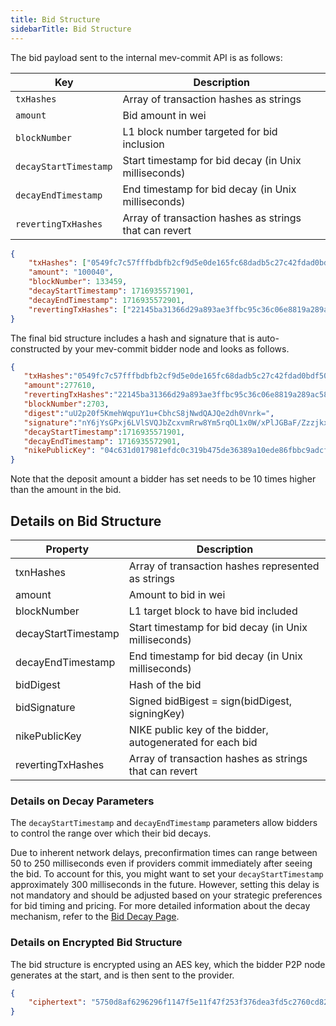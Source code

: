 ```yaml
---
title: Bid Structure
sidebarTitle: Bid Structure
---
```


The bid payload sent to the internal mev-commit API is as follows:

| Key           | Description                                           |
|---------------|-------------------------------------------------------|
| `txHashes`      | Array of transaction hashes as strings |
| `amount`       | Bid amount in wei |
| `blockNumber`  | L1 block number targeted for bid inclusion |
| `decayStartTimestamp` | Start timestamp for bid decay (in Unix milliseconds) |
| `decayEndTimestamp` | End timestamp for bid decay (in Unix milliseconds) |
| `revertingTxHashes` | Array of transaction hashes as strings that can revert |


```json Example bid
{
    "txHashes": ["0549fc7c57fffbdbfb2cf9d5e0de165fc68dadb5c27c42fdad0bdf506f4eacae", "0549fc7c57fffbdbfb2cf9d5e0de165fc68dadb5c27c42fdad0bdf506f4eacaf","0549fc7c57fffbdbfb2cf9d5e0de165fc68dadb5c27c42fdad0bdf506f4effff"],
    "amount": "100040",
    "blockNumber": 133459,
    "decayStartTimestamp": 1716935571901,
    "decayEndTimestamp": 1716935572901,
    "revertingTxHashes": ["22145ba31366d29a893ae3ffbc95c36c06e8819a289ac588594c9512d0a99810"]
}
```

The final bid structure includes a hash and signature that is auto-constructed by your mev-commit bidder node and looks as follows.

```json
{
   "txHashes":"0549fc7c57fffbdbfb2cf9d5e0de165fc68dadb5c27c42fdad0bdf506f4eacae,0549fc7c57fffbdbfb2cf9d5e0de165fc68dadb5c27c42fdad0bdf506f4eacaf,0549fc7c57fffbdbfb2cf9d5e0de165fc68dadb5c27c42fdad0bdf506f4effff",
   "amount":277610,
   "revertingTxHashes":"22145ba31366d29a893ae3ffbc95c36c06e8819a289ac588594c9512d0a99810",
   "blockNumber":2703,
   "digest":"uU2p20f5KmehWqpuY1u+CbhcS8jNwdQAJQe2dh0Vnrk=",
   "signature":"nY6jYsGPxj6LVlSVQJbZcxvmRrw8Ym5rqOL1x0W/xPlJGBaF/ZzzjkxiioY/MDiRGvlflSWeoT0fh3aIJiJxAhw=",
   "decayStartTimestamp":1716935571901,
   "decayEndTimestamp": 1716935572901,
   "nikePublicKey": "04c631d017981efdc0c319b475de36389a10ede86fbbc9adcf573844a858ce8ddcddb41306eb9c34ec4ee9bc0234f7e30684bf389142437166d407e47974d5cbf7"
}
```

Note that the deposit amount a bidder has set needs to be 10 times higher than the amount in the bid.

## Details on Bid Structure

| Property | Description                           |
| -------- | ------------------------------------- |
| txnHashes | Array of transaction hashes represented as strings |
| amount  | Amount to bid in wei                  |
| blockNumber | L1 target block to have bid included |
| decayStartTimestamp | Start timestamp for bid decay (in Unix milliseconds) |
| decayEndTimestamp | End timestamp for bid decay (in Unix milliseconds) |
| bidDigest | Hash of the bid  |
| bidSignature | Signed bidВigest = sign(bidDigest, signingKey) |
| nikePublicKey | NIKE public key of the bidder, autogenerated for each bid |
| revertingTxHashes | Array of transaction hashes as strings that can revert |


### Details on Decay Parameters
The `decayStartTimestamp` and `decayEndTimestamp` parameters allow bidders to control the range over which their bid decays.

Due to inherent network delays, preconfirmation times can range between 50 to 250 milliseconds even if providers commit immediately after seeing the bid. To account for this, you might want to set your `decayStartTimestamp` approximately 300 milliseconds in the future. However, setting this delay is not mandatory and should be adjusted based on your strategic preferences for bid timing and pricing.
For more detailed information about the decay mechanism, refer to the [Bid Decay Page](https://docs.primev.xyz/concepts/bids/bid-decay-mechanism).

### Details on Encrypted Bid Structure
The bid structure is encrypted using an AES key, which the bidder P2P node generates at the start, and is then sent to the provider.
```json
{
    "ciphertext": "5750d8af6296296f1147f5e11f47f253f376dea3fd5c2760cd82bd82a7066a8fe1c84f48a4e738d1df7c0e64f930c6b0b642800156e453a501c8b993951fcb50fe0b9fce4a2046838f499317a6018eb59abd5e84dbe3b7e296d4e0e70ef3bb221af7afe341908dbd02e8c91b4eff935b2697208f51ccacf5fe744c199afca687d85850a2e12a75433510dccda9258612348c586e971cc521486806ea25ec94d5fa7038beda3f532970e7b06198deef96677af3a6889c84d657585a9eefd224961f87a3353ad4ede4a7368e2e5bc9571d320a8a3be0f1e08e769f9bb2da6fb76c81cd"
}
```

